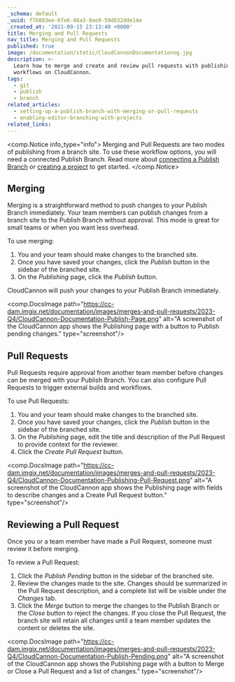 ```yaml
---
_schema: default
_uuid: f76883ee-6fe6-46a3-8ae9-59d632dde14e
_created_at: '2021-09-15 23:13:40 +0000'
title: Merging and Pull Requests
nav_title: Merging and Pull Requests
published: true
image: /documentation/static/CloudCannonDocumentationog.jpg
description: >-
  Learn how to merge and create and review pull requests with publishing
  workflows on CloudCannon.
tags:
  - git
  - publish
  - branch
related_articles:
  - setting-up-a-publish-branch-with-merging-or-pull-requests
  - enabling-editor-branching-with-projects
related_links:
---
```

<comp.Notice info_type="info">
  Merging and Pull Requests are two modes of publishing from a branch site. To use these workflow options, you will need a connected Publish Branch. Read more about <a rel="noopener noreferrer" target="_blank" href="https://cloudcannon.com/documentation/articles/connect-a-publish-branch/">connecting a Publish Branch</a> or <a rel="noopener noreferrer" target="_blank" href="https://cloudcannon.com/documentation/articles/creating-a-project/">creating a project</a> to get started.
</comp.Notice>

## Merging

Merging is a straightforward method to push changes to your Publish Branch immediately. Your team members can publish changes from a branch site to the Publish Branch without approval. This mode is great for small teams or when you want less overhead.

To use merging:

1. You and your team should make changes to the branched site.
2. Once you have saved your changes, click the *Publish* button in the sidebar of the branched site.
3. On the *Publishing* page, click the *Publish* button.

CloudCannon will push your changes to your Publish Branch immediately.

<comp.DocsImage path="https://cc-dam.imgix.net/documentation/images/merges-and-pull-requests/2023-Q4/CloudCannon-Documentation-Publish-Page.png" alt="A screenshot of the CloudCannon app shows the Publishing page with a button to Publish pending changes." type="screenshot"/>

## Pull Requests

Pull Requests require approval from another team member before changes can be merged with your Publish Branch. You can also configure Pull Requests to trigger external builds and workflows.

To use Pull Requests:

1. You and your team should make changes to the branched site.
2. Once you have saved your changes, click the *Publish* button in the sidebar of the branched site.
3. On the *Publishing* page, edit the title and description of the Pull Request to provide context for the reviewer.
4. Click the *Create Pull Request* button.

<comp.DocsImage path="https://cc-dam.imgix.net/documentation/images/merges-and-pull-requests/2023-Q4/CloudCannon-Documentation-Publishing-Pull-Request.png" alt="A screenshot of the CloudCannon app shows the Publishing page with fields to describe changes and a Create Pull Request button." type="screenshot"/>

## Reviewing a Pull Request

Once you or a team member have made a Pull Request, someone must review it before merging.

To review a Pull Request:

1. Click the *Publish Pending* button in the sidebar of the branched site.
2. Review the changes made to the site. Changes should be summarized in the Pull Request description, and a complete list will be visible under the *Changes* tab.
3. Click the *Merge* button to merge the changes to the Publish Branch or the *Close* button to reject the changes. If you close the Pull Request, the branch site will retain all changes until a team member updates the content or deletes the site.

<comp.DocsImage path="https://cc-dam.imgix.net/documentation/images/merges-and-pull-requests/2023-Q4/CloudCannon-Documentation-Publish-Pending.png" alt="A screenshot of the CloudCannon app shows the Publishing page with a button to Merge or Close a Pull Request and a list of changes." type="screenshot"/>